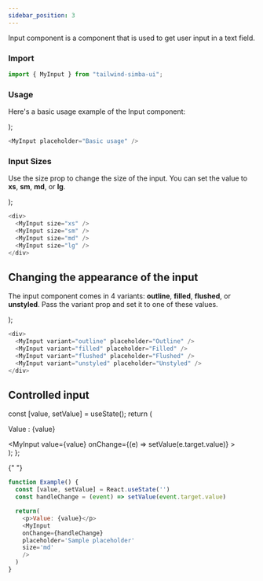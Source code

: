 ```yaml
---
sidebar_position: 3
---
```



Input component is a component that is used to get user input in a text field.

### **Import**

```js
import { MyInput } from "tailwind-simba-ui";
```

### **Usage**

Here's a basic usage example of the Input component:

  <div className="border-2 rounded-xl mb-4">
    <div className="m-2">
      <MyInput placeholder="Basic usage" />
    </div>
  </div>
);

<BasicUsage></BasicUsage>

```js
<MyInput placeholder="Basic usage" />
```

### **Input Sizes**

Use the size prop to change the size of the input. You can set the value to **xs**, **sm**, **md**, or **lg**.

  <div className="flex flex-col border-2 rounded-xl mb-4">
    <div className="m-2">
      <MyInput size="xs" placeholder="extra small size"></MyInput>
    </div>
    <div className="m-2">
      <MyInput size="sm" placeholder="small size"></MyInput>
    </div>
    <div className="m-2">
      <MyInput size="md" placeholder="medium size"></MyInput>
    </div>
    <div className="m-2">
      <MyInput size="lg" placeholder="large size"></MyInput>
    </div>
  </div>
);

<InputSizes></InputSizes>

```js
<div>
  <MyInput size="xs" />
  <MyInput size="sm" />
  <MyInput size="md" />
  <MyInput size="lg" />
</div>
```

## **Changing the appearance of the input**

The input component comes in 4 variants: **outline**, **filled**, **flushed**, or **unstyled**. Pass the variant prop and set it to one of these values.

  <div className="flex flex-col border-2 rounded-xl mb-4">
    <div className="m-2">
      <MyInput variant="outline" placeholder="Outline" />
    </div>
    <div className="m-2">
      <MyInput variant="filled" placeholder="Filled" />
    </div>
    <div className="m-2">
      <MyInput variant="flushed" placeholder="Flushed" />
    </div>
    <div className="m-2">
      <MyInput variant="unstyled" placeholder="Unstyled" />
    </div>
  </div>
);

<InputVariants></InputVariants>

```js
<div>
  <MyInput variant="outline" placeholder="Outline" />
  <MyInput variant="filled" placeholder="Filled" />
  <MyInput variant="flushed" placeholder="Flushed" />
  <MyInput variant="unstyled" placeholder="Unstyled" />
</div>
```

## **Controlled input**

  const [value, setValue] = useState();
  return (
    <div className="flex flex-col border-2 rounded-xl mb-4">
      <div className="m-2">
        <p className="m-2"> Value : {value}</p>
        <MyInput
          value={value}
          onChange={(e) => setValue(e.target.value)}
        ></MyInput>
      </div>
    </div>
  );
};

<ControlledInput></ControlledInput>{" "}

```js
function Example() {
  const [value, setValue] = React.useState('')
  const handleChange = (event) => setValue(event.target.value)

  return(
    <p>Value: {value}</p>
    <MyInput
    onChange={handleChange}
    placeholder='Sample placeholder'
    size='md'
    />
  )
}
```
